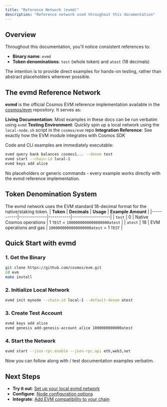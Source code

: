 ```yaml
---
title: "Reference Network (evmd)"
description: "Reference network used throughout this documentation"
---
```


## Overview

Throughout this documentation, you'll notice consistent references to:
- **Binary name**: `evmd`
- **Token denominations**: `test` (whole token) and `atest` (18 decimals)

The intention is to provide direct examples for hands-on testing, rather than abstract placeholders wherever possible.

## The evmd Reference Network

**evmd** is the official Cosmos EVM reference implementation available in the [cosmos/evm](https://github.com/cosmos/evm) repository. It serves as:

**Living Documentation**: Most examples in these docs can be run verbatim using `evmd`
**Testing Environment**: Quickly spin up a local network using the `local-node.sh` script in the `cosmos/evm` repo
**Integration Reference**: See exactly how the EVM module integrates with Cosmos SDK

Code and CLI examples are immediately executable:

```bash
evmd query bank balances cosmos1... --denom test
evmd start --chain-id local-1
evmd keys add alice
```

No placeholders or generic commands - every example works directly with the evmd reference implementation.

## Token Denomination System

The evmd network uses the EVM standard 18-decimal format for the native/staking token.
| **Token** | **Decimals** | **Usage** | **Example Amount** |
|-----------|--------------|-----------|-------------------|
| `test` | 0 | Native Cosmos operations | 1 `TEST` = `1000000000000000000atest` |
| `atest` | 18 | EVM operations and gas | `1000000000000000000atest` = 1 `TEST` |

## Quick Start with evmd

### 1. Get the Binary

```bash
git clone https://github.com/cosmos/evm.git
cd evm
make install
```

### 2. Initialize Local Network

```bash
evmd init mynode --chain-id local-1 --default-denom atest
```

### 3. Create Test Account

```bash
evmd keys add alice
evmd genesis add-genesis-account alice 1000000000000atest
```

### 4. Start the Network

```bash
evmd start --json-rpc.enable --json-rpc.api eth,web3,net
```

Now you can follow along with / test documentation examples verbatim.


## Next Steps

- **Try it out**: [Set up your local evmd network](/docs/next/documentation/getting-started/local-network-setup)
- **Configure**: [Node configuration options](/docs/next/documentation/getting-started/node-configuration)
- **Integrate**: [Add EVM compatibility to your chain](/docs/next/documentation/integration/evm-module-integration)
